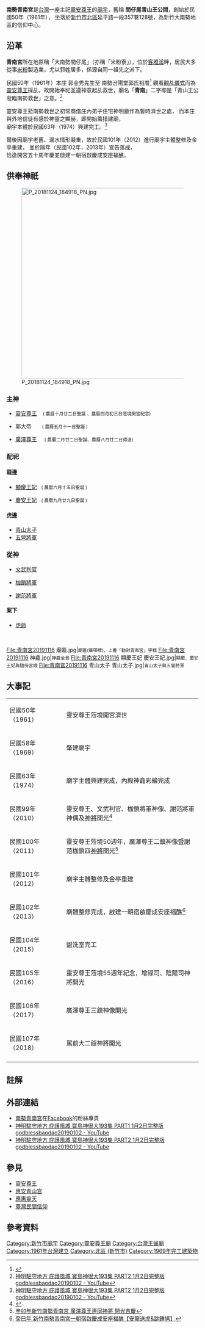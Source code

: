 {{東亞廟宇
| name = 南勢青南宮
| img = File:新竹南勢青南宮 —神龕一景.jpg
| img_capt = 新竹南勢青南宮  主神龕內鎮殿奉祀神明<br>
分別為[[靈安尊王|靈安尊王]]<small>(中)</small>、郭大帝<small>(右)</small>與[[廣澤尊王|廣澤尊王]]<small>(左)</small><br>
其他則為副尊、二位王妃
| image_width = 300px
| chinese=
| tradchi=
| simpchi=
| zhuyin=
| pinyin=
| typy=
| wg=
| nihongo =
| hiragana =
| romaji =
| hangul=
| hanja=
| rr=
| mr=
| vietnamese=
| chunom=
| hantu=
| hannom=
| ryukanji=
| ryukana=
| ryuromaji=
| location = [[臺灣|臺灣]][[新竹市|新竹市]][[北區_(新竹市)|北區]]延平路一段357巷128號
| coordinates =
| open_year =西元1961年
| founder = 郭金秀
| type = 地方信仰
| struct =  
| level = 
| cultural_collection =
| god = [[靈安尊王|靈安尊王]]
| cere_date = 列表於 [[南勢青南宮#供奉神祇|供奉神祇]] 一欄
| people = 
| visitor_figures =  
| metro = 
| mass_rapid_transit = 
| mass_transit_railway = 
| bus = 

|}}

'''南勢青南宮'''是[[台灣|台灣]]一座主祀[[靈安尊王|靈安尊王]]的[[廟宇|廟宇]]，舊稱 '''間仔尾青山王公間'''，創始於民國50年（1961年），
坐落於[[新竹市|新竹市]][[北區_(新竹市)|北區]]延平路一段357巷128號，為新竹大南勢地區的信仰中心。

== 沿革 ==
'''青南宮'''所在地原稱「大南勢間仔尾」（亦稱「米粉寮」），位於[[客雅溪|客雅溪]]畔，居民大多從事[[米粉|米粉]]製造業，尤以郭姓居多，係源自同一祖先之派下。

民國50年（1961年）本庄 郭金秀先生至 南勢汾陽堂郭氏祖厝<ref>{{Cite web |url=https://hcnoodles.pixnet.net/blog/post/25079658 |title=歷史建築 @ 米粉寮藝術介入空間 :: 痞客邦 :: |access-date=2019-11-19 |archive-date=2017-08-23 |archive-url=https://web.archive.org/web/20170823163249/http://hcnoodles.pixnet.net/blog/post/25079658 |dead-url=no }}</ref> 觀看[[乩童|觀乩儀式]]而為[[靈安尊王|靈安尊王]]採乩，故開始奉祀並遵神意起乩救世{{efn|上述沿革係經廟方證實說法，與歷來文獻紀載分靈自下竹里青山宮之觀點相左，特此說明}}，廟名「'''青南'''」二字即是「青山王公蒞臨南勢救世」之意。<ref> [https://www.youtube.com/watch?v=kQivgrTZeJQ 神明駐守地方 庇護風城 寶島神很大193集 PART2 1月2日完整版godblessbaodao20190102 - YouTube]</ref>

靈安尊王蒞南勢救世之初常商借庄內弟子住宅神明廳作為暫時濟世之處，
而本庄與外地信徒有感於神靈之顯赫，即開始籌措建廟，<br>
廟宇本體於民國63年（1974）{{efn|建造年份有民國58年（1969年）之說法，有待商確}}興建完工。<ref>[https://www.youtube.com/watch?v=kQivgrTZeJQ 神明駐守地方 庇護風城 寶島神很大193集 PART2 1月2日完整版godblessbaodao20190102 - YouTube]</ref>

爾後因廟宇老舊、漏水情形嚴重，故於民國101年（2012）進行廟宇主體整修及金亭重建，
並於隔年（民國102年，2013年）宣告落成，<br>
恰逢開宮五十周年慶並啟建一朝宿啟慶成安座福醮。

== 供奉神祇 ==
[[File:P_20181124_184918_PN.jpg|500px]]

=== 主神 === 

*[[靈安尊王|靈安尊王]]     <small>( 農曆十月廿二日聖誕 、農曆四月初三日蒞境開宮紀念)</small>  

* 郭大帝        <small>( 農曆五月十一日聖誕 )</small> 

*[[廣澤尊王|廣澤尊王]]     <small>( 農曆二月廿二日聖誕、農曆八月廿二日得道)</small> 
=== 配祀 ===
==== 龍邊 ====

*[[青山灵安尊王#家室|顯慶王妃]]   <small>( 農曆六月十五日聖誕 )</small> 

*[[青山灵安尊王#家室|慶安王妃]]   <small>( 農曆九月廿九日聖誕 )</small>

==== 虎邊 ====

* [[青山灵安尊王#家室|青山太子]]{{efn|尊王與王妃所誕之大太子}}     
* [[五營神將|五營將軍]]

=== 從神 ===

* [[文武判官|文武判官]]  

* [[枷鎖將軍|枷鎖將軍]]  

* [[謝范將軍|謝范將軍]]

==== 案下 ====
* [[虎爺|虎爺]]<br>
<br>


<gallery>
File:青南宮20191116 廟匾.jpg|<small>廟匾(華帶牌)，上書「勅封青南宮」字樣</small>
File:青南宮20191116 神龕.jpg|<small>神龕全景</small>
File:青南宮20191116 顯慶王妃 慶安王妃.jpg|<small>顯慶、慶安王妃與隨侍宮娥</small>
File:青南宮20191116 青山太子 青山太子.jpg|<small>青山太子與五營將軍</small>
</gallery>

== 大事記 ==
{| class="wikitable"
|-
| 民國50年     （1961） || 靈安尊王蒞境開宮濟世
|-
| 民國58年     （1969） || 肇建廟宇
|-
| 民國63年   （1974）|| 廟宇主體興建完成，內殿神龕彩繪完成
|-
| 民國99年     （2010） || 靈安尊王、文武判官、枷鎖將軍神像、謝范將軍神偶及[[大仙翁仔|神將]]開光<ref>{{Cite web |url=http://blog.xuite.net/cld0222/twblog1/125508670 |title=庚寅年 新竹 大南勢 青南宮 靈安尊王開光陞座 @ 郭聖王爐下的部落格 :: 隨意窩 Xuite日誌 |access-date=2016-09-28 |archive-date=2019-11-28 |archive-url=https://web.archive.org/web/20191128225106/https://blog.xuite.net/cld0222/twblog1/125508670 |dead-url=no }}</ref>
|-
| 民國100年 （2011） || 靈安尊王蒞境50週年，廣澤尊王二鎮神像暨謝范枷鎖四[[大仙翁仔|神將]]開光<ref>[https://www.youtube.com/watch?v=YQ-06XwcAH4 辛卯年新竹南勢青南宮 廣澤尊王連同神將 開光吉慶]</ref>
|-
| 民國101年   （2012） || 廟宇主體整修及金亭重建
|-
| 民國102年 （2013） || 廟體整修完成，啟建一朝宿啟慶成安座福醮<ref>[https://www.youtube.com/watch?v=DAbPHGKWZMo&t=410s 癸巳年 新竹南勢青南宮一朝宿啟慶成安座福醮【安龍送虎&跳鍾馗】 ]</ref>
|-
| 民國104年   （2015） || 盥洗室完工
|-
| 民國105年 （2016） || 靈安尊王蒞境55週年紀念，增祿司、陰陽司神將開光
|-
| 民國106年   （2017） || 廣澤尊王三鎮神像開光 
|-
| 民國107年 （2018） || 駕前大二爺神將{{efn|大二爺即為謝范將軍，惟造型採[[六將|新竹六將]]風格，由於新竹地區六將系統對於謝范將軍另有不同稱號與職能觀點，故此遵照當地固有系統之說法為主}}開光
|-
|}

== 註解 ==
{{notelist}}
== 外部連結 ==
* [https://www.facebook.com/pg/%E6%96%B0%E7%AB%B9%E5%8D%97%E5%8B%A2%E9%9D%92%E5%8D%97%E5%AE%AE-104461714331503/posts/?ref=page_internal 南勢青南宮]在[[Facebook|Facebook]]的粉絲專頁
* [https://www.youtube.com/watch?v=FHqhguFd48k 神明駐守地方 庇護風城 寶島神很大193集 PART1 1月2日完整版godblessbaodao20190102 - YouTube]
* [https://www.youtube.com/watch?v=kQivgrTZeJQ 神明駐守地方 庇護風城 寶島神很大193集 PART2 1月2日完整版godblessbaodao20190102 - YouTube]

== 參見 ==
* [[靈安尊王|靈安尊王]]
* [[惠安青山宫|惠安青山宫]]
* [[應惠靈天|應惠靈天]]
* [[臺灣民間信仰|臺灣民間信仰]]

== 參考資料 ==
{{reflist}}

{{coord|24.804028|120.946153|display=title}}

[[Category:新竹市廟宇|Category:新竹市廟宇]]
[[Category:靈安尊王廟|Category:靈安尊王廟]]
[[Category:台灣王爺廟|Category:台灣王爺廟]]
[[Category:1961年台灣建立|Category:1961年台灣建立]]
[[Category:北區_(新竹市)|Category:北區 (新竹市)]]
[[Category:1969年完工建築物|Category:1969年完工建築物]]